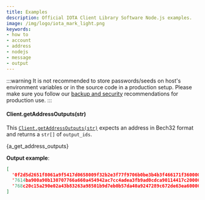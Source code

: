 ```yaml
---
title: Examples
description: Official IOTA Client Library Software Node.js examples.
image: /img/logo/iota_mark_light.png
keywords:
- how to
- account
- address
- nodejs
- message
- output
---
```


:::warning
It is not recommended to store passwords/seeds on host's environment variables or in the source code in a production
setup. Please make sure you follow our [backup and security](https://wiki.iota.org/chrysalis-docs/guides/backup_security)
recommendations for production use.
:::


#### Client.getAddressOutputs(str)

This [`Client.getAddressOutputs(str)`](api_reference#getaddressoutputsaddress-options-promisestring) expects an address in
Bech32 format and returns a `str[]` of `output_ids`.

<CodeBlock className="language-javascript">
  {a_get_address_outputs}
</CodeBlock>

**Output example**:

```json
[
  '0f2d5d2651f8061a9f5417d0658009f32b2e3f77f9706b0be3b4b3f466171f360000',
  '7614ba900a90b130707766a660a454942ac7cc4adea3fb9ad0cdca90114417c20000',
  '768c20c15a290e02a43b83263a98501b9d7eb0b57da40a9247289c672de63ea60000'
]
```
